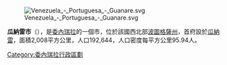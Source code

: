 [[Image:Venezuela_-_Portuguesa_-_Guanare.svg|right]]

'''瓜納雷市'''（{{lang-es|Municipio Guanare}}），是[[委內瑞拉|委內瑞拉]]的一個市，位於該國西北部[[波圖格薩州|波圖格薩州]]，首府設於[[瓜納雷|瓜納雷]]，面積2,008平方公里，人口192,644，人口密度每平方公里95.94人。

{{Venezuela-geo-stub}}
[[Category:委內瑞拉行政區劃|Category:委內瑞拉行政區劃]]